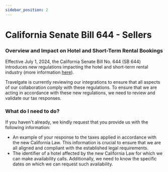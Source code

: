 ```yaml
---
sidebar_position: 2
---
```


# California Senate Bill 644 - Sellers

### Overview and Impact on Hotel and Short-Term Rental Bookings

Effective July 1, 2024, the California Senate Bill No. 644 (SB 644) introduces new regulations impacting the hotel and short-term rental industry (more information [here](/docs/⚖%EF%B8%8F%20Legislation/Publications/California%20Law/California-law)).

Travelgate is currently reviewing our integrations to ensure that all aspects of our collaboration comply with these regulations. To ensure that we are acting in accordance with these new regulations, we need to review and validate our tax responses. 

### What do I need to do?

If you haven't already, we kindly request that you provide us with the following information:

- An example of your response to the taxes applied in accordance with the new California Law. This information is crucial to ensure that we are all aligned and compliant with the established legal requirements.
- The identifier of a hotel affected by the new California Law for which we can make availability calls. Additionally, we need to know the specific dates on which we can request such availability.
 





<TipContactCustomerCare />